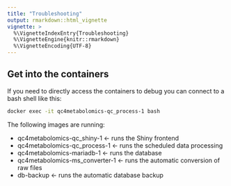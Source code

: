 ```yaml
---
title: "Troubleshooting"
output: rmarkdown::html_vignette
vignette: >
  %\VignetteIndexEntry{Troubleshooting}
  %\VignetteEngine{knitr::rmarkdown}
  %\VignetteEncoding{UTF-8}
---
```


## Get into the containers

If you need to directly access the containers to debug you can connect to a bash shell like this:

``` bash
docker exec -it qc4metabolomics-qc_process-1 bash
```

The following images are running:

-   qc4metabolomics-qc_shiny-1 <- runs the Shiny frontend
-   qc4metabolomics-qc_process-1 <- runs the scheduled data processing
-   qc4metabolomics-mariadb-1 <- runs the database
-   qc4metabolomics-ms_converter-1 <- runs the automatic conversion of raw files
-   db-backup <- runs the automatic database backup
